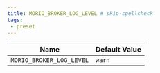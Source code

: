 ```yaml
---
title: MORIO_BROKER_LOG_LEVEL # skip-spellcheck
tags:
 - preset
---
```





<!-- MORIO_AUTO_GENERATED_CONTENT_STARTS - Manual changes made below will be overwritten skip-spellcheck -->
| Name | Default Value |
|------|---------------|
| `MORIO_BROKER_LOG_LEVEL` | `warn` |
<!-- MORIO_AUTO_GENERATED_CONTENT_ENDS - Manual changes made above will be overwritten skip-spellcheck -->
